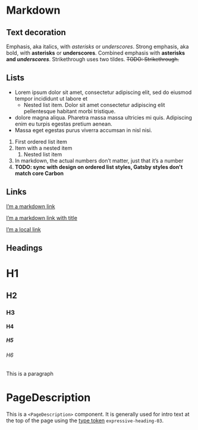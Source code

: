 # Markdown

## Text decoration

Emphasis, aka italics, with _asterisks_ or _underscores_. Strong emphasis, aka bold, with
**asterisks** or **underscores**. Combined emphasis with **asterisks and _underscores_**.
Strikethrough uses two tildes. ~~TODO: Strikethrough.~~

## Lists

- Lorem ipsum dolor sit amet, consectetur adipiscing elit, sed do eiusmod tempor incididunt ut
  labore et
  - Nested list item. Dolor sit amet consectetur adipiscing elit pellentesque habitant morbi
    tristique.
- dolore magna aliqua. Pharetra massa massa ultricies mi quis. Adipiscing enim eu turpis egestas
  pretium aenean.
- Massa eget egestas purus viverra accumsan in nisl nisi.

1. First ordered list item
2. Item with a nested item
   1. Nested list item
3. In markdown, the actual numbers don’t matter, just that it’s a number
4. **TODO: sync with design on ordered list styles, Gatsby styles don't match core Carbon**

## Links

[I’m a markdown link](https://www.carbondesignsystems.com)

[I’m a markdown link with title](https://www.carbondesignsystem.com 'Google’s Homepage')

[I’m a local link](/assets)

## Headings

# H1

## H2

### H3

#### H4

##### H5

###### H6

This is a paragraph

# PageDescription

<PageDescription>

This is a `<PageDescription>` component. It is generally used for intro text at the top of the page
using the [type token](https://www.carbondesignsystem.com/guidelines/typography/expressive)
`expressive-heading-03`.

</PageDescription>

